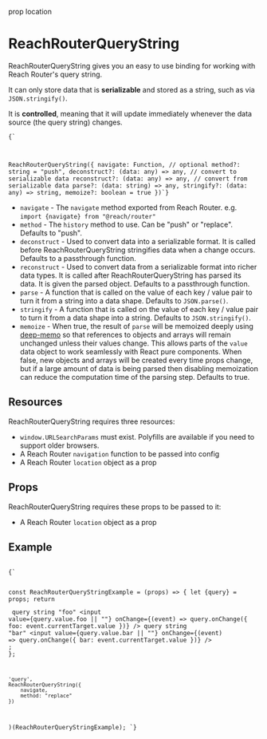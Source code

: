prop location

# ReachRouterQueryString

<ReachRouterQueryStringExample location={location} />

ReachRouterQueryString gives you an easy to use binding for working with Reach Router's query string.

It can only store data that is **serializable** and stored as a string, such as via `JSON.stringify()`.

It is **controlled**, meaning that it will update immediately whenever the data source (the query string) changes.

<Code language="jsx">{`

ReachRouterQueryString({
    navigate: Function,
    // optional
    method?: string = "push",
    deconstruct?: (data: any) => any, // convert to serializable data
    reconstruct?: (data: any) => any, // convert from serializable data
    parse?: (data: string) => any,
    stringify?: (data: any) => string,
    memoize?: boolean = true
})`}</Code>

- `navigate` - The `navigate` method exported from Reach Router. e.g. `import {navigate} from "@reach/router"`
- `method` - The `history` method to use. Can be "push" or "replace". Defaults to "push".
- `deconstruct` - Used to convert data into a serializable format. It is called before ReachRouterQueryString stringifies data when a change occurs. Defaults to a passthrough function.
- `reconstruct` - Used to convert data from a serializable format into richer data types. It is called after ReachRouterQueryString has parsed its data. It is given the parsed object. Defaults to a passthrough function.
- `parse` - A function that is called on the value of each key / value pair to turn it from a string into a data shape. Defaults to `JSON.parse()`.
- `stringify` - A function that is called on the value of each key / value pair to turn it from a data shape into a string. Defaults to `JSON.stringify()`.
- `memoize` - When true, the result of `parse` will be memoized deeply using [deep-memo](https://www.npmjs.com/package/deep-memo) so that references to objects and arrays will remain unchanged unless their values change. This allows parts of the `value` data object to work seamlessly with React pure components. When false, new objects and arrays will be created every time props change, but if a large amount of data is being parsed then disabling memoization can reduce the computation time of the parsing step. Defaults to true.

## Resources

ReachRouterQueryString requires three resources:
- `window.URLSearchParams` must exist. Polyfills are available if you need to support older browsers.
- A Reach Router `navigation` function to be passed into config
- A Reach Router `location` object as a prop

## Props

ReachRouterQueryString requires these props to be passed to it:
- A Reach Router `location` object as a prop

## Example

<Code language="jsx">
{`

const ReachRouterQueryStringExample = (props) => {
    let {query} = props;
    return <div>
        <label>query string "foo"</label>
        <input
            value={query.value.foo || ""}
            onChange={(event) => query.onChange({
                foo: event.currentTarget.value
            })}
        />
        <label>query string "bar"</label>
        <input
            value={query.value.bar || ""}
            onChange={(event) => query.onChange({
                bar: event.currentTarget.value
            })}
        />
    </div>;
};

    'query',
    ReachRouterQueryString({
        navigate,
        method: "replace"
    })
)(ReachRouterQueryStringExample);
`}
</Code>
